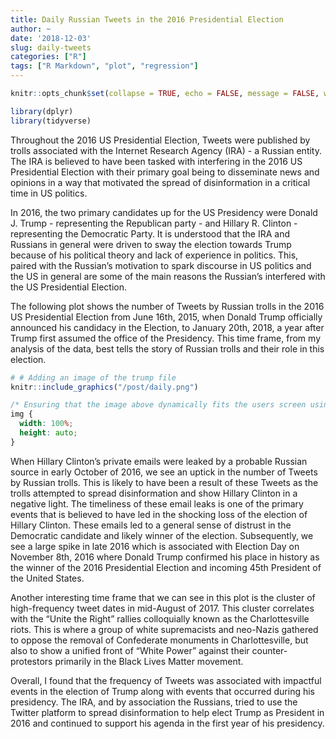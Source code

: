 ```yaml
---
title: Daily Russian Tweets in the 2016 Presidential Election
author: ~
date: '2018-12-03'
slug: daily-tweets
categories: ["R"]
tags: ["R Markdown", "plot", "regression"]
---
```


```r
knitr::opts_chunk$set(collapse = TRUE, echo = FALSE, message = FALSE, warning = FALSE)

library(dplyr)
library(tidyverse)
```

Throughout the 2016 US Presidential Election, Tweets were published by trolls associated with the Internet
Research Agency (IRA) - a Russian entity. The IRA is believed to have been tasked with interfering in the 2016 US 
Presidential Election with their primary goal being to disseminate news and opinions in a way that motivated 
the spread of disinformation in a critical time in US politics.

In 2016, the two primary candidates up for the US Presidency were Donald J. Trump - representing the Republican
party - and Hillary R. Clinton - representing the Democratic Party. It is understood that the IRA and Russians
in general were driven to sway the election towards Trump because of his political theory and lack of experience
in politics. This, paired with the Russian's motivation to spark discourse in US politics and the US in general
are some of the main reasons the Russian's interfered with the US Presidential Election.

The following plot shows the number of Tweets by Russian trolls in the 2016 US Presidential Election from 
June 16th, 2015, when Donald Trump officially announced his candidacy in the Election, to January 20th, 2018, a
year after Trump first assumed the office of the Presidency. This time frame, from my analysis of the data, best
tells the story of Russian trolls and their role in this election.


```r
# # Adding an image of the trump file
knitr::include_graphics("/post/daily.png")
```

```css
/* Ensuring that the image above dynamically fits the users screen using css. */
img {
  width: 100%;
  height: auto;
}
```


When Hillary Clinton's private emails were leaked by a probable Russian source in early October of 2016, we see an
uptick in the number of Tweets by Russian trolls. This is likely to have been a result of these Tweets as the trolls
attempted to spread disinformation and show Hillary Clinton in a negative light. The timeliness of these email leaks
is one of the primary events that is believed to have led in the shocking loss of the election of Hillary Clinton. 
These emails led to a general sense of distrust in the Democratic candidate and likely winner of the election. Subsequently, 
we see a large spike in late 2016 which is associated with Election Day on November 8th, 2016 where Donald Trump 
confirmed his place in history as the winner of the 2016 Presidential Election and incoming 45th President of the
United States.

Another interesting time frame that we can see in this plot is the cluster of high-frequency tweet dates in mid-August of 
2017. This cluster correlates with the "Unite the Right" rallies colloquially known as the Charlottesville riots.
This is where a group of white supremacists and neo-Nazis gathered to oppose the removal of Confederate monuments in 
Charlottesville, but also to show a unified front of "White Power" against their counter-protestors primarily in the Black 
Lives Matter movement.

Overall, I found that the frequency of Tweets was associated with impactful events in the election of Trump along with
events that occurred during his presidency. The IRA, and by association the Russians, tried to use the Twitter platform
to spread disinformation to help elect Trump as President in 2016 and continued to support his agenda in the first year
of his presidency.




